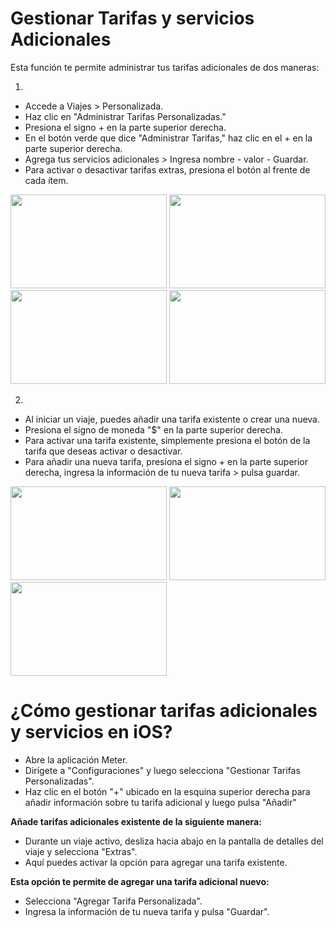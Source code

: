 # Gestionar Tarifas y servicios  Adicionales

Esta función te permite administrar tus tarifas adicionales de dos maneras:

1.
* Accede a Viajes > Personalizada.
* Haz clic en "Administrar Tarifas Personalizadas."
* Presiona el signo + en la parte superior derecha.
* En el botón verde que dice "Administrar Tarifas," haz clic en el + en la parte superior derecha.
* Agrega tus servicios adicionales > Ingresa nombre - valor - Guardar.
* Para activar o desactivar tarifas extras, presiona el botón al frente de cada ítem.

<img height="150" src="https://www.meterapp.co/custom_fees/Screenshot_1701277862.png" width="250"/>
<img height="150" src="https://www.meterapp.co/custom_fees/Screenshot_1701277866.png" width="250"/>
<img height="150" src="https://www.meterapp.co/custom_fees/Screenshot_1701277869.png" width="250"/>
<img height="150" src="https://www.meterapp.co/custom_fees/Screenshot_1701277885.png" width="250"/>

2. 
* Al iniciar un viaje, puedes añadir una tarifa existente o crear una nueva.
* Presiona el signo de moneda "$" en la parte superior derecha.
* Para activar una tarifa existente, simplemente presiona el botón de la tarifa que deseas activar o desactivar.
* Para añadir una nueva tarifa, presiona el signo + en la parte superior derecha, ingresa la información de tu nueva tarifa > pulsa guardar.

<img height="150" src="https://www.meterapp.co/custom_fees/Screenshot_1701279253.png" width="250"/>
<img height="150" src="https://www.meterapp.co/custom_fees/Screenshot_1701279258.png" width="250"/>
<img height="150" src="https://www.meterapp.co/custom_fees/Screenshot_1701279263.png" width="250"/>


# ¿Cómo gestionar tarifas adicionales y servicios en iOS?

* Abre la aplicación Meter.
* Dirígete a "Configuraciones" y luego selecciona "Gestionar Tarifas Personalizadas".
* Haz clic en el botón "+" ubicado en la esquina superior derecha para añadir información sobre tu tarifa adicional y luego pulsa "Añadir"

**Añade tarifas adicionales existente  de la siguiente manera:**

* Durante un viaje activo, desliza hacia abajo en la pantalla de detalles del viaje y selecciona "Extras".
* Aquí puedes activar la opción para agregar una tarifa existente.

**Esta opción te permite  de agregar una tarifa  adicional nuevo:**

* Selecciona "Agregar Tarifa Personalizada".
* Ingresa la información de tu nueva tarifa y pulsa "Guardar".




